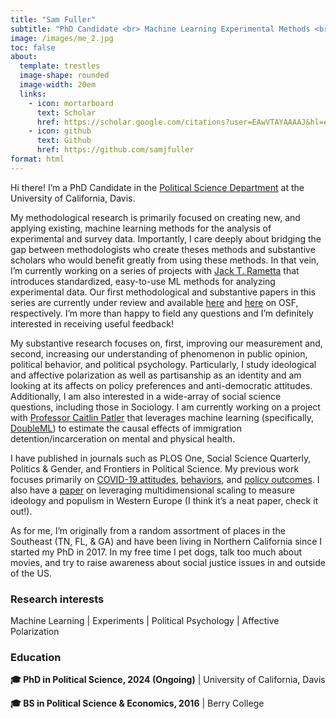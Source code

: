 ```yaml
---
title: "Sam Fuller"
subtitle: "PhD Candidate <br> Machine Learning Experimental Methods <br> Polarization & Partisanship"
image: /images/me_2.jpg
toc: false
about: 
  template: trestles
  image-shape: rounded
  image-width: 20em
  links:
    - icon: mortarboard
      text: Scholar
      href: https://scholar.google.com/citations?user=EAwVTAYAAAAJ&hl=en&oi=ao
    - icon: github
      text: Github
      href: https://github.com/samjfuller
format: html
---
```


Hi there! I'm a PhD Candidate in the [Political Science Department](http://ps.ucdavis.edu/) at the University of California, Davis.

My methodological research is primarily focused on creating new, and applying existing, machine learning methods for the analysis of experimental and survey data. Importantly, I care deeply about bridging the gap between methodologists who create theses methods and substantive scholars who would benefit greatly from using these methods. In that vein, I'm currently working on a series of projects with [Jack T. Rametta](http://jackrametta.com/) that introduces standardized, easy-to-use ML methods for analyzing experimental data. Our first methodological and substantive papers in this series are currently under review and available [here](https://osf.io/preprints/osf/xcwt9) and [here](https://osf.io/preprints/osf/4k38a) on OSF, respectively. I'm more than happy to field any questions and I'm definitely interested in receiving useful feedback!

My substantive research focuses on, first, improving our measurement and, second, increasing our understanding of phenomenon in public opinion, political behavior, and political psychology. Particularly, I study ideological and affective polarization as well as partisanship as an identity and am looking at its affects on policy preferences and anti-democratic attitudes. Additionally, I am also interested in a wide-array of social science questions, including those in Sociology. I am currently working on a project with [Professor Caitlin Patler](https://caitlinpatler.com/) that leverages machine learning (specifically, [DoubleML](https://docs.doubleml.org/stable/index.html)) to estimate the causal effects of immigration detention/incarceration on mental and physical health.

I have published in journals such as PLOS One, Social Science Quarterly, Politics & Gender, and Frontiers in Political Science. My previous work focuses primarily on [COVID-19 attitudes](https://journals.plos.org/plosone/article?id=10.1371/journal.pone.0254127), [behaviors](https://onlinelibrary.wiley.com/doi/full/10.1111/ssqu.12894?casa_token=6e7Z-ZCUfysAAAAA%3A7yZfCaBB6TX6sbWXZlMGrZmmcDZlneO3w7sWqCka2PjzZCXBlOI7ghtgfxdz9DOPDZVwhv7wRajHJfi4), and [policy outcomes](https://journals.plos.org/plosone/article?id=10.1371/journal.pone.0274374). I also have a [paper](https://www.frontiersin.org/articles/10.3389/fpos.2022.984238/full) on leveraging multidimensional scaling to measure ideology and populism in Western Europe (I think it's a neat paper, check it out!).

As for me, I'm originally from a random assortment of places in the Southeast (TN, FL, & GA) and have been living in Northern California since I started my PhD in 2017. In my free time I pet dogs, talk too much about movies, and try to raise awareness about social justice issues in and outside of the US.

### Research interests

Machine Learning \| Experiments \| Political Psychology \| Affective Polarization

### Education

**🎓 PhD in Political Science, 2024 (Ongoing)** \| University of California, Davis

**🎓 BS in Political Science & Economics, 2016** \| Berry College
